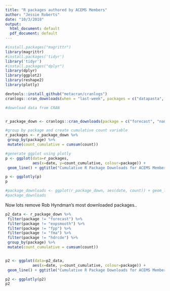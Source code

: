 ```yaml
---
title: "R packages authored by ACEMS Members"
author: "Jessie Roberts"
date: "10/3/2018"
output:
  html_document: default
  pdf_document: default
---
```


```r

#install.packages("magrittr")
library(magrittr)
#install.packages('tidyr')
library('tidyr')
#install.packages("dplyr")
library(dplyr)
library(ggplot2)
library(reshape2)
library(plotly)

devtools::install_github("metacran/cranlogs")
cranlogs::cran_downloads(when = "last-week", packages = c("datapasta", "httr"))

```

```r
#download data from CRAN 


r_package_down <- cranlogs::cran_downloads(package = c("forecast", "naniar", "datapasta", "SSN", "queuecomputer", "BSL", "bayesImageS", "MBSGS", "tsibble", "tsibbledata", "tsibblestats", "fable", "suggrants", "bfast", "hts", "robets", "stR","theif", "tsfeatures", "tsgeneration", "expsmooth", "fma", "fpp", "fpp2", "Mcomp", "ozdata", "tscompdata", "addb", "demography", "fds", "ftsa", "rainbow", "smoothAPC", "cricketdata", "eechidna", "emma", "hdrcde", "MEFM", "rmakdown", "season" ), from = "2014-06-01", to = "2018-10-01")

#group by package and create cumulative count variable
r_packages <- r_package_down %>% 
 group_by(package) %>% 
 mutate(count_cumulative = cumsum(count))

#generate ggplot using plotly 
p <- ggplot(data=r_packages,
            aes(x=date, y=count_cumulative, colour=package)) +
 geom_line() + ggtitle("Cumulative R Package Downloads for ACEMS Members")

p <- ggplotly(p)
p

#package_downloads <- ggplot(r_package_down, aes(date, count)) + geom_line(aes(colour = package)) +ggtitle("R Package Downloads for ACEMS Members") +facet_wrap(~package) + ylim(0,500) 
#package_downloads

```
Now lots remove Rob Hyndman's most downloaded packages.. 
```r

p2_data <- r_package_down %>% 
 filter(package != "forecast") %>%
 filter(package != "expsmooth") %>% 
 filter(package != "fpp") %>% 
 filter(package != "fma") %>% 
 filter(package != "hdrcde") %>% 
 group_by(package) %>% 
 mutate(count_cumulative = cumsum(count))


p2 <- ggplot(data=p2_data,
            aes(x=date, y=count_cumulative, colour=package)) +
 geom_line() + ggtitle("Cumulative R Package Downloads for ACEMS Members")

p2 <- ggplotly(p2)
p2
```



